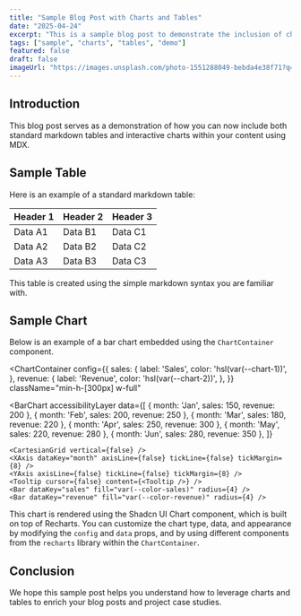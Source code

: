 ```yaml
---
title: "Sample Blog Post with Charts and Tables"
date: "2025-04-24"
excerpt: "This is a sample blog post to demonstrate the inclusion of charts and tables using MDX."
tags: ["sample", "charts", "tables", "demo"]
featured: false
draft: false
imageUrl: "https://images.unsplash.com/photo-1551288049-bebda4e38f71?q=80&w=1470&auto=format&fit=crop"
---
```



## Introduction

This blog post serves as a demonstration of how you can now include both standard markdown tables and interactive charts within your content using MDX.

## Sample Table

Here is an example of a standard markdown table:

| Header 1 | Header 2 | Header 3 |
|---|---|---|
| Data A1 | Data B1 | Data C1 |
| Data A2 | Data B2 | Data C2 |
| Data A3 | Data B3 | Data C3 |

This table is created using the simple markdown syntax you are familiar with.

## Sample Chart

Below is an example of a bar chart embedded using the `ChartContainer` component.

<ChartContainer
  config={{
    sales: {
      label: 'Sales',
      color: 'hsl(var(--chart-1))',
    },
    revenue: {
      label: 'Revenue',
      color: 'hsl(var(--chart-2))',
    },
  }}
  className="min-h-[300px] w-full"
>
  <BarChart
    accessibilityLayer
    data={[
      { month: 'Jan', sales: 150, revenue: 200 },
      { month: 'Feb', sales: 200, revenue: 250 },
      { month: 'Mar', sales: 180, revenue: 220 },
      { month: 'Apr', sales: 250, revenue: 300 },
      { month: 'May', sales: 220, revenue: 280 },
      { month: 'Jun', sales: 280, revenue: 350 },
    ]}
  >
    <CartesianGrid vertical={false} />
    <XAxis dataKey="month" axisLine={false} tickLine={false} tickMargin={8} />
    <YAxis axisLine={false} tickLine={false} tickMargin={8} />
    <Tooltip cursor={false} content={<Tooltip />} />
    <Bar dataKey="sales" fill="var(--color-sales)" radius={4} />
    <Bar dataKey="revenue" fill="var(--color-revenue)" radius={4} />
  </BarChart>
</ChartContainer>

This chart is rendered using the Shadcn UI Chart component, which is built on top of Recharts. You can customize the chart type, data, and appearance by modifying the `config` and `data` props, and by using different components from the `recharts` library within the `ChartContainer`.

## Conclusion

We hope this sample post helps you understand how to leverage charts and tables to enrich your blog posts and project case studies.